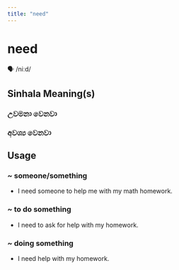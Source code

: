 ```yaml
---
title: "need"
---
```


# need

🗣️ /niːd/

## Sinhala Meaning(s)

### උවමනා වෙනවා
### අවශ්‍ය වෙනවා

## Usage

### ~ someone/something

-   I need someone to help me with my math homework.


### ~ to do something

- I need to ask for help with my homework.


### ~ doing something

- I need help with my homework.

